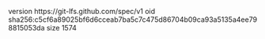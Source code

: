 version https://git-lfs.github.com/spec/v1
oid sha256:c5cf6a89025bf6d6cceab7ba5c7c475d86704b09ca93a5135a4ee798815053da
size 1574
